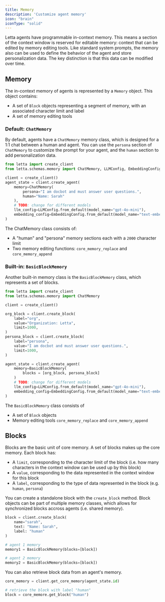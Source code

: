 ```yaml
---
title: Memory 
description: 'Customize agent memory'
icon: "brain"
iconType: "solid"
---
```

Letta agents have programmable in-context memory. This means a section of the context window is reserved for editable memory: context that can be edited by memory editing tools. Like standard system prompts, the memory also can be used to define the behavior of the agent and store personalization data. The key distinction is that this data can be modified over time. 

## Memory 
The in-context memory of agents is represented by a `Memory` object. This object contains: 
* A set of `Block` objects representing a segment of memory, with an associated character limit and label 
* A set of memory editing tools

### Default: `ChatMemory` 
By default, agents have a `ChatMemory` memory class, which is designed for a 1:1 chat between a human and agent. You can use the `persona` section of `ChatMemory` to customize the prompt for your agent, and the `human` section to add personalization data.

```python
from letta import create_client 
from letta.schemas.memory import ChatMemory, LLMConfig, EmbeddingConfig

client = create_client() 
agent_state = client.create_agent(
    memory=ChatMemory(
        persona="I am docbot and must answer user questions.", 
        human="Name: Sarah"
    ), 
    # TODO: change for different models
    llm_config=LLMConfig.from_default(model_name="gpt-4o-mini"),
    embedding_config=EmbeddingConfig.from_default(model_name="text-embedding-ada-002")
)
```
The ChatMemory class consists of:
* A "human" and "persona" memory sections each with a `2000` character limit
* Two memory editing functions: `core_memory_replace` and `core_memory_append`

### Built-in: `BasicBlockMemory` 
Another built-in memory class is the `BasicBlockMemory` class, which represents a set of blocks. 
```python
from letta import create_client 
from letta.schemas.memory import ChatMemory

client = create_client() 

org_block = client.create_block(
    label="org",
    value="Organization: Letta",
    limit=1000,
) 
persona_block = client.create_block(
    label="persona",
    value="I am docbot and must answer user questions.",
    limit=1000, 
)  

agent_state = client.create_agent(
    memory=BasicBlockMemory(
        blocks = [org_block, persona_block]
    )
    # TODO: change for different models
    llm_config=LLMConfig.from_default(model_name="gpt-4o-mini"),
    embedding_config=EmbeddingConfig.from_default(model_name="text-embedding-ada-002")
)
```
The `BasicBlockMemory` class consists of
* A set of `Block` objects
* Memory editing tools `core_memory_replace` and `core_memory_append`


## Blocks 
Blocks are the basic unit of core memory. A set of blocks makes up the core memory. Each block has: 
* A `limit`, corresponding to the character limit of the block (i.e. how many characters in the context window can be used up by this block)
* A `value`, corresponding to the data represented in the context window for this block 
* A `label`, corresponding to the type of data represented in the block (e.g. `human`, `persona`)
 
You can create a standalone block with the `create_block` method. Block objects can be part of multiple memory classes, which allows for synchronized blocks accross agents (i.e. shared memory).
```python
block = client.create_block(
    name="sarah", 
    text: "Name: Sarah", 
    label: "human"
)

# agent 1 memory
memory1 = BasicBlockMemory(blocks=[block])

# agent 2 memory
memory2 = BasicBlockMemory(blocks=[block])
```

You can also retrieve block data from an agent's memory. 
```python
core_memory = client.get_core_memory(agent_state.id)

# retrieve the block with label "human" 
block = core_memore.get_block("human")
```     

